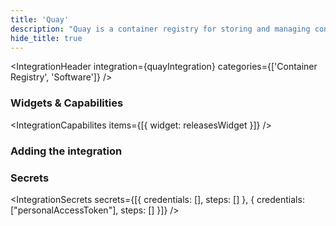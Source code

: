 ```yaml
---
title: 'Quay'
description: "Quay is a container registry for storing and managing container images."
hide_title: true
---
```




<IntegrationHeader
    integration={quayIntegration}
    categories={['Container Registry', 'Software']}
/>

### Widgets & Capabilities
<IntegrationCapabilites
    items={[{
        widget: releasesWidget
    }]}
/>

### Adding the integration
<AddingIntegration />

### Secrets
<IntegrationSecrets secrets={[{
    credentials: [],
    steps: []
}, {
    credentials: ["personalAccessToken"],
    steps: []
}]} />